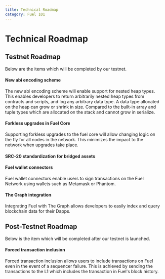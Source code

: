 ```yaml
---
title: Technical Roadmap
category: Fuel 101
---
```


# Technical Roadmap

## Testnet Roadmap

Below are the items which will be completed by our testnet.

#### New abi encoding scheme

The new abi encoding scheme will enable support for nested heap types.
This enables developers to return arbitrarily nested heap types from contracts and scripts, and log any arbitrary data type.
A data type allocated on the heap can grow or shrink in size.
Compared to the built-in array and tuple types which are allocated on the stack and cannot grow in serialize.

#### Forkless upgrades in Fuel Core

Supporting forkless upgrades to the fuel core will allow changing logic on the fly for all nodes in the network.
This minimizes the impact to the network when upgrades take place.

#### SRC-20 standardization for bridged assets

#### Fuel wallet connectors

Fuel wallet connectors enable users to sign transactions on the Fuel Network using wallets such as Metamask or Phantom.

#### The Graph integration

Integrating Fuel with The Graph allows developers to easily index and query blockchain data for their Dapps.

## Post-Testnet Roadmap

Below is the item which will be completed after our testnet is launched.

#### Forced transaction inclusion

Forced transaction inclusion allows users to include transactions on Fuel even in the event of a sequencer failure.
This is achieved by sending the transactions to the L1 which includes the transaction in Fuel's block history.

